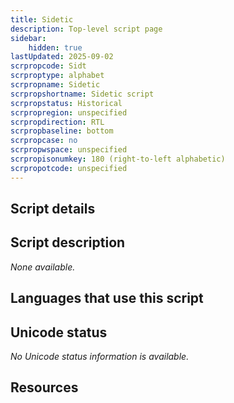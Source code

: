 ```yaml
---
title: Sidetic
description: Top-level script page
sidebar:
    hidden: true
lastUpdated: 2025-09-02
scrpropcode: Sidt
scrproptype: alphabet
scrpropname: Sidetic
scrpropshortname: Sidetic script
scrpropstatus: Historical
scrpropregion: unspecified
scrpropdirection: RTL
scrpropbaseline: bottom
scrpropcase: no
scrpropwspace: unspecified
scrpropisonumkey: 180 (right-to-left alphabetic)
scrpropotcode: unspecified
---
```



## Script details

<ScriptDetails />

## Script description

_None available._

## Languages that use this script

<WsList script='Sidt' wsMax='5' />

## Unicode status

_No Unicode status information is available._

## Resources

<ScriptResources detailSummary='seemore' />

